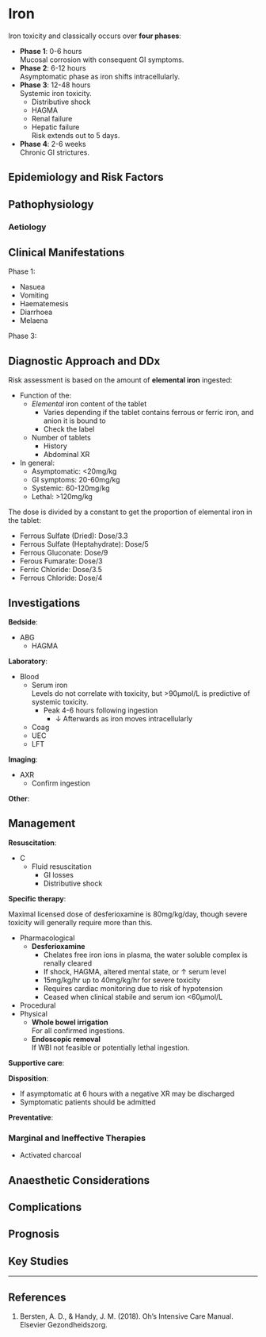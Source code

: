 # Iron

Iron toxicity and classically occurs over **four phases**:

* **Phase 1**: 0-6 hours\
Mucosal corrosion with consequent GI symptoms.
* **Phase 2**: 6-12 hours\
Asymptomatic phase as iron shifts intracellularly.
* **Phase 3**: 12-48 hours\
Systemic iron toxicity.
	* Distributive shock
	* HAGMA
	* Renal failure
	* Hepatic failure\
	Risk extends out to 5 days.
* **Phase 4**: 2-6 weeks\
Chronic GI strictures.



## Epidemiology and Risk Factors

## Pathophysiology

### Aetiology

## Clinical Manifestations

Phase 1:

* Nasuea
* Vomiting
* Haematemesis
* Diarrhoea
* Melaena

Phase 3:

## Diagnostic Approach and DDx

Risk assessment is based on the amount of **elemental iron** ingested:

* Function of the:
	* *Elemental* iron content of the tablet\
		* Varies depending if the tablet contains ferrous or ferric iron, and anion it is bound to
		* Check the label
	* Number of tablets
		* History
		* Abdominal XR
* In general:
	* Asymptomatic: <20mg/kg
	* GI symptoms: 20-60mg/kg
	* Systemic: 60-120mg/kg
	* Lethal: >120mg/kg

:::column-margin
The dose is divided by a constant to get the proportion of elemental iron in the tablet:

* Ferrous Sulfate (Dried): Dose/3.3
* Ferrous Sulfate (Heptahydrate): Dose/5
* Ferrous Gluconate: Dose/9
* Ferous Fumarate: Dose/3
* Ferric Chloride: Dose/3.5
* Ferrous Chloride: Dose/4
:::

## Investigations

**Bedside**:

* ABG
	* HAGMA

**Laboratory**:

* Blood
	* Serum iron\
	Levels do not correlate with toxicity, but >90μmol/L is predictive of systemic toxicity.
		* Peak 4-6 hours following ingestion
			* ↓ Afterwards as iron moves intracellularly
	* Coag
	* UEC
	* LFT

**Imaging**:

* AXR
	* Confirm ingestion

**Other**:

## Management

**Resuscitation**:

* C
	* Fluid resuscitation
		* GI losses
		* Distributive shock

**Specific therapy**:

:::column-margin
Maximal licensed dose of desferioxamine is 80mg/kg/day, though severe toxicity will generally require more than this.
:::

* Pharmacological
	* **Desferioxamine**
		* Chelates free iron ions in plasma, the water soluble complex is renally cleared
		* If shock, HAGMA, altered mental state, or ↑ serum level
		* 15mg/kg/hr up to 40mg/kg/hr for severe toxicity
		* Requires cardiac monitoring due to risk of hypotension
		* Ceased when clinical stabile and serum ion <60μmol/L
* Procedural
* Physical
	* **Whole bowel irrigation**\
	For all confirmed ingestions.
	* **Endoscopic removal**\
	If WBI not feasible or potentially lethal ingestion.

**Supportive care**:

**Disposition**:

* If asymptomatic at 6 hours with a negative XR may be discharged
* Symptomatic patients should be admitted

**Preventative**:


### Marginal and Ineffective Therapies

* Activated charcoal

## Anaesthetic Considerations

## Complications

## Prognosis

## Key Studies


---

## References

1. Bersten, A. D., & Handy, J. M. (2018). Oh’s Intensive Care Manual. Elsevier Gezondheidszorg.